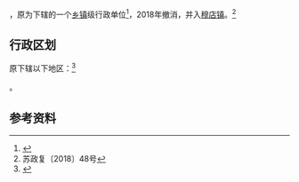 {{中国乡级行政区|32/08/30/200/000}}

'''{{PAGENAMEBASE}}'''，原为{{PRC admin/fullname|32/08/30/200/000|3}}下辖的一个[[乡镇|乡镇]]级行政单位<ref>{{PRC admin/ref sgc|{{PRC admin/parent|32/08/30/200/000}}}}</ref>，2018年撤消，并入[[穆店镇|穆店镇]]。<ref>苏政复〔2018〕48号</ref>

== 行政区划 ==

{{PAGENAMEBASE}}原下辖以下地区：<ref>{{PRC admin/ref sgc|32/08/30/200/000}}</ref>

{{PRC admin/children|32/08/30/200/000}}。

== 参考资料 ==
{{reflist}}

{{行政区划小作品}}
{{PRC admin/navcat|32/08/30/200/000}}